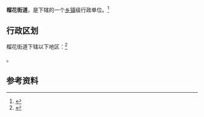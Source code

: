 {{中国乡级行政区|21/07/03/004/000}}

'''榴花街道'''，是{{PRC admin/fullname|21/07/03/004/000|3}}下辖的一个[[乡镇|乡镇]]级行政单位。<ref>{{PRC admin/ref sgc|{{PRC admin/parent|21/07/03/004/000}}}}</ref>

== 行政区划 ==

榴花街道下辖以下地区：<ref>{{PRC admin/ref sgc|21/07/03/004/000}}</ref>

{{PRC admin/children|21/07/03/004/000}}。

== 参考资料 ==

{{reflist}}

{{行政区划小作品}}
{{PRC admin/navcat|21/07/03/004/000}}